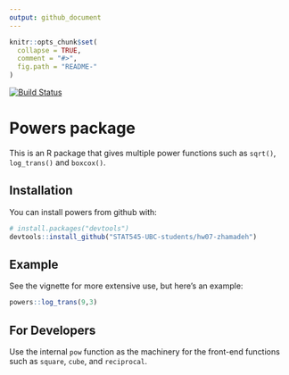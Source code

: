 ```yaml
---
output: github_document
---
```


<!-- README.md is generated from README.Rmd. Please edit that file -->

```r
knitr::opts_chunk$set(
  collapse = TRUE,
  comment = "#>",
  fig.path = "README-"
)
```

[![Build Status](https://travis-ci.org/vincenzocoia/powers.svg?branch=master)](https://travis-ci.org/vincenzocoia/powers)

# Powers package

This is an R package that gives multiple power functions such as `sqrt()`, `log_trans()` and `boxcox()`.

## Installation

You can install powers from github with:

```r
# install.packages("devtools")
devtools::install_github("STAT545-UBC-students/hw07-zhamadeh")
```

## Example

See the vignette for more extensive use, but here's an example:

```r
powers::log_trans(9,3)
```

## For Developers

Use the internal `pow` function as the machinery for the front-end functions such as `square`, `cube`, and `reciprocal`. 
